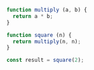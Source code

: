 ```js showLineNumbers {1-9} copy
function multiply (a, b) {
  return a * b;
}

function square (n) {
  return multiply(n, n);
}

const result = square(2);
```
